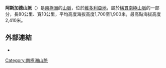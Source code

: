 '''阿斯加德山脈'''（{{lang-en|Asgard Range}}）是[[南極洲|南極洲]]的[[山脈|山脈]]，位於[[維多利亞地|維多利亞地]]，屬於[[橫貫南極山脈|橫貫南極山脈]]的一部分，長80公里、寬10公里，平均高度海拔高度1,700至1,900米，最高點海拔高度2,410米。

{{Coord|77|37|S|161|30|E|type:mountain_source:GNIS|display=title}}

== 外部連結 ==
* {{usgs-gazetteer|id=642}}

{{DEFAULTSORT:Asgard Range}}
[[Category:南極洲山脈|Category:南極洲山脈]]


{{McMurdoDryValleys-geo-stub}}